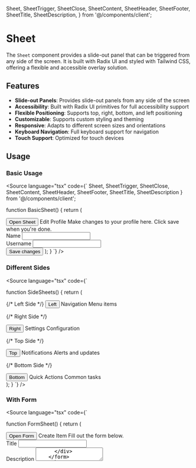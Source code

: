 
  Sheet,
  SheetTrigger,
  SheetClose,
  SheetContent,
  SheetHeader,
  SheetFooter,
  SheetTitle,
  SheetDescription,
} from '@/components/client';

<Meta of={SheetStories} />

# Sheet

The `Sheet` component provides a slide-out panel that can be triggered from any side of the screen. It is built with Radix UI and styled with Tailwind CSS, offering a flexible and accessible overlay solution.

## Features

- **Slide-out Panels**: Provides slide-out panels from any side of the screen
- **Accessibility**: Built with Radix UI primitives for full accessibility support
- **Flexible Positioning**: Supports top, right, bottom, and left positioning
- **Customizable**: Supports custom styling and theming
- **Responsive**: Adapts to different screen sizes and orientations
- **Keyboard Navigation**: Full keyboard support for navigation
- **Touch Support**: Optimized for touch devices

## Usage

### Basic Usage

<Canvas of={SheetStories.Default} />

<Source
  language="tsx"
  code={`
  Sheet, 
  SheetTrigger, 
  SheetClose, 
  SheetContent, 
  SheetHeader, 
  SheetFooter, 
  SheetTitle, 
  SheetDescription 
} from '@/components/client';

function BasicSheet() {
return (

<Sheet>
  <SheetTrigger asChild>
    <Button variant='outline'>Open Sheet</Button>
  </SheetTrigger>
  <SheetContent>
    <SheetHeader>
      <SheetTitle>Edit Profile</SheetTitle>
      <SheetDescription>
        Make changes to your profile here. Click save when you're done.
      </SheetDescription>
    </SheetHeader>
    <div className='grid gap-4 py-4'>
      <div className='grid grid-cols-4 items-center gap-4'>
        <label htmlFor='name' className='text-right'>
          Name
        </label>
        <input
          id='name'
          defaultValue='Pedro Duarte'
          className='col-span-3 rounded-md border border-input bg-background px-3 py-2'
        />
      </div>
      <div className='grid grid-cols-4 items-center gap-4'>
        <label htmlFor='username' className='text-right'>
          Username
        </label>
        <input
          id='username'
          defaultValue='@peduarte'
          className='col-span-3 rounded-md border border-input bg-background px-3 py-2'
        />
      </div>
    </div>
    <SheetFooter>
      <SheetClose asChild>
        <Button type='submit'>Save changes</Button>
      </SheetClose>
    </SheetFooter>
  </SheetContent>
</Sheet>
); } `} />

### Different Sides

<Canvas of={SheetStories.Default} />

<Source
  language="tsx"
  code={`

function SideSheets() {
return (

<div className="space-x-4">
  {/* Left Side */}
  <Sheet>
    <SheetTrigger asChild>
      <Button variant='outline'>Left</Button>
    </SheetTrigger>
    <SheetContent side='left'>
      <SheetHeader>
        <SheetTitle>Navigation</SheetTitle>
        <SheetDescription>Menu items</SheetDescription>
      </SheetHeader>
    </SheetContent>
  </Sheet>

{/* Right Side */}

<Sheet>
  <SheetTrigger asChild>
    <Button variant='outline'>Right</Button>
  </SheetTrigger>
  <SheetContent side='right'>
    <SheetHeader>
      <SheetTitle>Settings</SheetTitle>
      <SheetDescription>Configuration</SheetDescription>
    </SheetHeader>
  </SheetContent>
</Sheet>

{/* Top Side */}

<Sheet>
  <SheetTrigger asChild>
    <Button variant='outline'>Top</Button>
  </SheetTrigger>
  <SheetContent side='top'>
    <SheetHeader>
      <SheetTitle>Notifications</SheetTitle>
      <SheetDescription>Alerts and updates</SheetDescription>
    </SheetHeader>
  </SheetContent>
</Sheet>

{/* Bottom Side */}

  <Sheet>
    <SheetTrigger asChild>
      <Button variant='outline'>Bottom</Button>
    </SheetTrigger>
    <SheetContent side='bottom'>
      <SheetHeader>
        <SheetTitle>Quick Actions</SheetTitle>
        <SheetDescription>Common tasks</SheetDescription>
      </SheetHeader>
    </SheetContent>
  </Sheet>
</div>
); } `} />

### With Form

<Canvas of={SheetStories.Default} />

<Source
  language="tsx"
  code={`

function FormSheet() {
return (

<Sheet>
  <SheetTrigger asChild>
    <Button variant='outline'>Open Form</Button>
  </SheetTrigger>
  <SheetContent>
    <SheetHeader>
      <SheetTitle>Create Item</SheetTitle>
      <SheetDescription>Fill out the form below.</SheetDescription>
    </SheetHeader>
    <form className='grid gap-4 py-4'>
      <div className='space-y-2'>
        <label htmlFor='title' className='text-sm font-medium'>
          Title
        </label>
        <input
          id='title'
          className='w-full rounded-md border border-input bg-background px-3 py-2'
        />
      </div>
      <div className='space-y-2'>
        <label htmlFor='description' className='text-sm font-medium'>
          Description
        </label>
        <textarea
          id='description'
          className='w-full rounded-md border border-input bg-background px-3 py-2'
          rows={3}
        />
      </div>
    </form>
    <SheetFooter>
      <SheetClose asChild>
        <Button variant='outline'>Cancel</Button>
      </SheetClose>
      <Button type='submit'>Create</Button>
    </SheetFooter>
  </SheetContent>
</Sheet>
); } `} />

### With Custom Width

<Canvas of={SheetStories.Default} />

<Source
  language="tsx"
  code={`

function CustomWidthSheet() {
return (

<Sheet>
  <SheetTrigger asChild>
    <Button variant='outline'>Open Wide Sheet</Button>
  </SheetTrigger>
  <SheetContent className='w-[600px] sm:max-w-[600px]'>
    <SheetHeader>
      <SheetTitle>Wide Sheet</SheetTitle>
      <SheetDescription>This sheet has a custom width of 600px.</SheetDescription>
    </SheetHeader>
    <div className='p-4'>
      <p>Content for wide sheet</p>
    </div>
  </SheetContent>
</Sheet>
); } `} />

### With Controlled State

<Canvas of={SheetStories.Default} />

<Source
  language="tsx"
  code={`

function ControlledSheet() {
const [open, setOpen] = useState(false);

return (

<div className='space-y-4'>
  <div className='flex gap-2'>
    <Button onClick={() => setOpen(true)}>Open Sheet</Button>
    <Button onClick={() => setOpen(false)} variant='outline'>
      Close Sheet
    </Button>
  </div>
  <Sheet open={open} onOpenChange={setOpen}>
    <SheetContent>
      <SheetHeader>
        <SheetTitle>Controlled Sheet</SheetTitle>
        <SheetDescription>This sheet's state is controlled externally.</SheetDescription>
      </SheetHeader>
      <div className='p-4'>
        <p>Sheet is {open ? 'open' : 'closed'}</p>
        <Button onClick={() => setOpen(false)} className='mt-4'>
          Close from inside
        </Button>
      </div>
    </SheetContent>
  </Sheet>
</div>
); } `} />

## Props

<Controls of={SheetStories.Default} />

## Styling

The `Sheet` component uses Tailwind CSS classes and can be customized with additional classes:

```tsx
<SheetContent className='w-[600px] border-primary'>
  <SheetHeader className='bg-primary/10'>
    <SheetTitle className='text-primary'>Custom Sheet</SheetTitle>
  </SheetHeader>
</SheetContent>
```

## Accessibility

The `Sheet` component is built with Radix UI primitives and provides:

- **Keyboard Navigation**: Full keyboard support for navigation
- **Screen Reader Support**: Proper ARIA attributes and roles
- **Focus Management**: Focus indicators and proper focus handling
- **Touch Support**: Optimized for touch devices
- **Escape Key**: Closes the sheet when pressed

## Performance

The `Sheet` component is optimized for performance:

- **Lazy Loading**: Content is only rendered when the sheet is open
- **Smooth Animations**: Provides smooth slide-in/out animations
- **Memory Efficient**: Only renders visible content
- **Responsive**: Adapts to different screen sizes and orientations

## Best Practices

1. **Use appropriate side**: Choose the side based on your layout and user experience
2. **Provide meaningful content**: Ensure content is accessible and meaningful
3. **Handle loading states**: Show loading indicators for dynamic content
4. **Test with keyboard**: Ensure keyboard navigation works properly
5. **Consider mobile**: Test on mobile devices for touch interactions
6. **Use controlled state**: Use controlled state for complex interactions
7. **Provide close options**: Always provide a way to close the sheet
